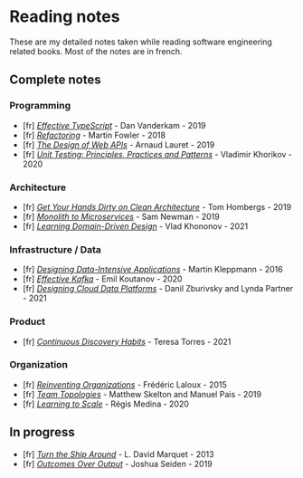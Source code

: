 # Reading notes

These are my detailed notes taken while reading software engineering related books. Most of the notes are in french.

## Complete notes

### Programming

- [fr] [_Effective TypeScript_](books/effective-typescript) - Dan Vanderkam - 2019
- [fr] [_Refactoring_](books/refactoring) - Martin Fowler - 2018
- [fr] [_The Design of Web APIs_](books/the-design-of-web-apis) - Arnaud Lauret - 2019
- [fr] [_Unit Testing: Principles, Practices and Patterns_](books/unit-testing) - Vladimir Khorikov - 2020

### Architecture

- [fr] [_Get Your Hands Dirty on Clean Architecture_](books/get-your-hands-dirty-on-clean-architecture) - Tom Hombergs - 2019
- [fr] [_Monolith to Microservices_](books/monolith-to-microservices) - Sam Newman - 2019
- [fr] [_Learning Domain-Driven Design_](books/learning-domain-driven-design) - Vlad Khononov - 2021

### Infrastructure / Data

- [fr] [_Designing Data-Intensive Applications_](books/designing-data-intensive-applications) - Martin Kleppmann - 2016
- [fr] [_Effective Kafka_](books/effective-kafka) - Emil Koutanov - 2020
- [fr] [_Designing Cloud Data Platforms_](books/designing-cloud-data-platforms) - Danil Zburivsky and Lynda Partner - 2021

### Product

- [fr] [_Continuous Discovery Habits_](books/continuous-discovery-habits) - Teresa Torres - 2021

### Organization

- [fr] [_Reinventing Organizations_](books/reinventing-organizations) - Frédéric Laloux - 2015
- [fr] [_Team Topologies_](books/team-topologies) - Matthew Skelton and Manuel Pais - 2019
- [fr] [_Learning to Scale_](books/learning-to-scale) - Régis Medina - 2020

## In progress

- [fr] [_Turn the Ship Around_](books/turn-the-ship-around) - L. David Marquet - 2013
- [fr] [_Outcomes Over Output_](books/outcomes-over-output) - Joshua Seiden - 2019
